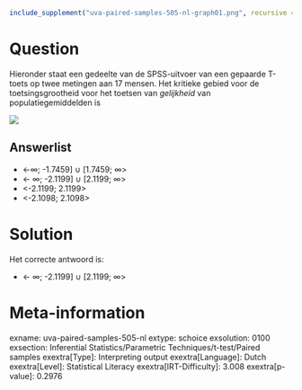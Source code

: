 ```r
include_supplement("uva-paired-samples-505-nl-graph01.png", recursive = TRUE)
```

Question
========

Hieronder staat een gedeelte van de SPSS-uitvoer van een gepaarde
T-toets op twee metingen aan 17 mensen. Het kritieke gebied voor de
toetsingsgrootheid voor het toetsen van *gelijkheid* van
populatiegemiddelden is

![](uva-paired-samples-505-nl-graph01.png)

Answerlist
----------

* <-∞; -1.7459] ∪ [1.7459; ∞>
* <- ∞; -2.1199] ∪ [2.1199; ∞>
* <-2.1199; 2.1199>
* <-2.1098; 2.1098>

Solution
========

Het correcte antwoord is: 

* <- ∞; -2.1199] ∪ [2.1199; ∞>

Meta-information
================
exname: uva-paired-samples-505-nl
extype: schoice
exsolution: 0100
exsection: Inferential Statistics/Parametric Techniques/t-test/Paired samples
exextra[Type]: Interpreting output
exextra[Language]: Dutch
exextra[Level]: Statistical Literacy
exextra[IRT-Difficulty]: 3.008
exextra[p-value]: 0.2976
